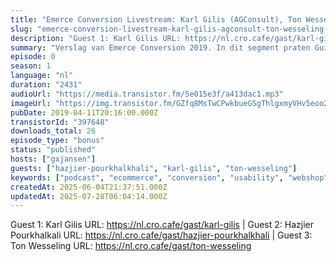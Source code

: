 ```yaml
---
title: "Emerce Conversion Livestream: Karl Gilis (AGConsult), Ton Wesseling (Online Dialogue), Hazjier Pourkhalkhali (Optimizely)"
slug: "emerce-conversion-livestream-karl-gilis-agconsult-ton-wesseling-online-dialogue-hazjier-pourkhalkhali-optimizely"
description: "Guest 1: Karl Gilis URL: https://nl.cro.cafe/gast/karl-gilis | Guest 2: Hazjier Pourkhalkali URL: https://nl.cro.cafe/gast/hazjier-pourkhalkhali | Guest 3: Ton Wesseling URL: https://nl.cro.cafe/gast/ton-wesseling"
summary: "Verslag van Emerce Conversion 2019. In dit segment praten Guido en Bart met...\r\nKarl Gilis - AgConsult\r\nHazjier Pourkhalkali - Optimizely\r\nTon Wesseling - Online Dialogue"
episode: 0
season: 1
language: "nl"
duration: "2431"
audioUrl: "https://media.transistor.fm/5e015e3f/a413dac1.mp3"
imageUrl: "https://img.transistor.fm/GZfq8MsTwCPwkbueGSgThlgxmyVHv5eoo2AVL_ryZv4/rs:fill:0:0:1/w:3000/h:3000/q:60/aHR0cHM6Ly9pbWct/dXBsb2FkLXByb2R1/Y3Rpb24udHJhbnNp/c3Rvci5mbS9lcGlz/b2RlLzM5NzY0OC8x/NjA1MDQwOTk3LWFy/dHdvcmsuanBn.webp"
pubDate: 2019-04-11T20:16:00.000Z
transistorId: "397648"
downloads_total: 26
episode_type: "bonus"
status: "published"
hosts: ["gxjansen"]
guests: ["hazjier-pourkhalkhali", "karl-gilis", "ton-wesseling"]
keywords: ["podcast", "ecommerce", "conversion", "usability", "webshop", "english"]
createdAt: 2025-06-04T21:37:51.000Z
updatedAt: 2025-07-28T06:04:14.000Z
---
```


Guest 1: Karl Gilis URL: https://nl.cro.cafe/gast/karl-gilis | Guest 2: Hazjier Pourkhalkali URL: https://nl.cro.cafe/gast/hazjier-pourkhalkhali | Guest 3: Ton Wesseling URL: https://nl.cro.cafe/gast/ton-wesseling
